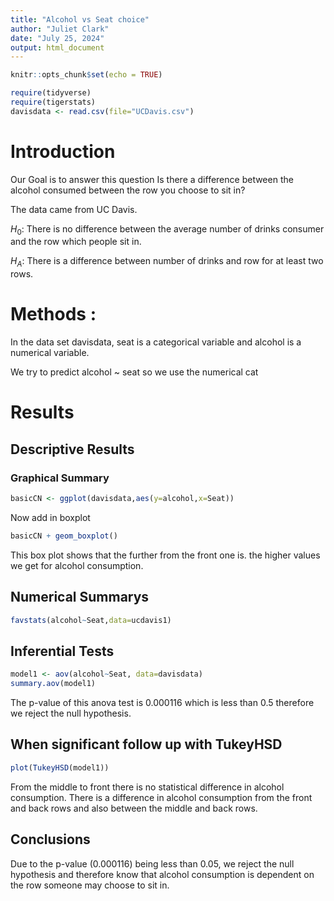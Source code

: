 ```yaml
---
title: "Alcohol vs Seat choice"
author: "Juliet Clark"
date: "July 25, 2024"
output: html_document
---
```


```r
knitr::opts_chunk$set(echo = TRUE)
```

```r
require(tidyverse)
require(tigerstats)
davisdata <- read.csv(file="UCDavis.csv")
```

# Introduction

Our Goal is to answer this question Is there a difference between the alcohol consumed between the row
you choose to sit in?

The data came from UC Davis.

$H_0$: There is no difference between the average number of drinks consumer and the row which people sit in.

$H_A$: There is a difference between number of drinks and row for at least two rows.

# Methods :

In the data set davisdata, seat is a categorical variable and alcohol is a numerical variable. 

We try to predict alcohol ~ seat so we use the numerical cat

# Results

## Descriptive Results

### Graphical Summary

```r
basicCN <- ggplot(davisdata,aes(y=alcohol,x=Seat))
```

Now add in boxplot

```r
basicCN + geom_boxplot()
```
  
This box plot shows that the further from the front one is. the higher values we get for alcohol consumption.

## Numerical Summarys 

```r
favstats(alcohol~Seat,data=ucdavis1)
```

## Inferential Tests

```r
model1 <- aov(alcohol~Seat, data=davisdata)
summary.aov(model1)
```

The p-value of this anova test is 0.000116 which is less than 0.5 therefore we reject the null hypothesis. 

## When significant follow up with TukeyHSD

```r
plot(TukeyHSD(model1))
```

From the middle to front there is no statistical difference in alcohol consumption. There is a difference in alcohol consumption from the front and back rows and also between the middle and back rows. 

## Conclusions

Due to the p-value (0.000116) being less than 0.05, we reject the null hypothesis and therefore know that alcohol consumption is dependent on the row someone may choose to sit in. 
